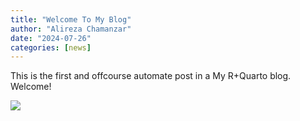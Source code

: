 ```yaml
---
title: "Welcome To My Blog"
author: "Alireza Chamanzar"
date: "2024-07-26"
categories: [news]
---
```


This is the first and offcourse automate post in a My R+Quarto blog. Welcome!

![](thumbnail.jpg)
